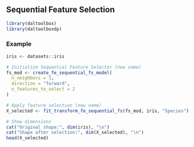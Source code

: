 ## Sequential Feature Selection

```r
library(daltoolbox)
library(daltoolboxdp)
```

### Example

```r
iris <- datasets::iris

# Initialize Sequential Feature Selector (new name)
fs_mod <- create_fe_sequential_fs_model(
  n_neighbors = 3,
  direction = "forward",
  n_features_to_select = 2
)

# Apply feature selection (new name)
X_selected <- fit_transform_fe_sequential_fs(fs_mod, iris, "Species")

# Show dimensions
cat("Original shape:", dim(iris), "\n")
cat("Shape after selection:", dim(X_selected), "\n")
head(X_selected)
```
